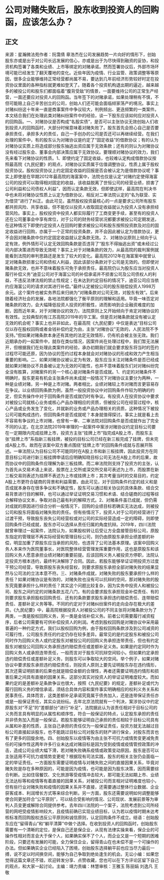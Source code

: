 # 公司对赌失败后，股东收到投资人的回购函，应该怎么办？
## 正文
来源：星瀚微法苑作者：阮霭倩 章浩杰在公司发展趋势一片向好的情形下，创始股东亦或是出于对公司长远发展的信心，亦或是出于为尽快得到融资的妥协，和投资机构签署了各类和业绩、上市等绑定的对赌承诺。然而签署协议后，外部市场环境可能已经发生了翻天覆地的变化。近些年因为疫情、行业监管、政策调整等等原因，很多企业能够维持正常经营都尚属不易，要达到几年前经济形势较好时定在投资协议里面的各种指标就更难如登天了。随着各个投资机构退出期的逼近，越来越多的被投公司和股东们都面临着“腹背受敌”的情景，一面要维持公司的正常生产经营，一面还要应对投资人的回购函。当年签下的对赌承诺，如果处理稍有不慎，不但可能赔上自己辛苦创立的公司，创始人们还可能会面临倾家荡产的境况。事实上对赌纠纷这十年来一直是商事案件中争议较大，判例频出、更迭频繁的一类案件。本文结合我们在处理此类对赌纠纷案件中的经验，谈一下股东应该如何应对投资人的回购函。一、对赌协议是否构成“名股实债”，是否可以主张协议无效创始人们收到投资人的回购函时，大部分时候意味着对赌失败了。股东首先会担心自己是否要承担责任，承担多大的责任，自己一手创办的公司是否还可以再继续经营。在我们处理的案件中，有的股东认为对赌协议是约定了“固定收益”的借款协议；有的认为对赌协议实质上将造成部分股东抽逃出资应属于无效条款；还有的则认为对赌协议没有经过股东会、董事会内部决策应属于无效协议。要理顺对赌协议的效力，我们先来看下对赌协议的性质。1、即使约定了固定收益，也较难认定构成借款协议按照最高院《九民纪要》的观点，对赌协议实质属于估值调整协议，性质上属于股权投资协议。股权投资协议上约定固定收益的回报是否会被认定为是借款协议呢？事实上即使是在早期2012年最高院的海富案中，法院也仅是认定“对赌约定使得海富公司的投资可以取得相对固定的收益，该收益脱离了世恒公司的经营业绩，损害了公司利益和公司债权人利益”，因而认定条款无效，但即使这样，最高院在判决书中也未将对赌协议性质上认定为借款协议，相反对二审法院认定的“名为联营、实为借贷”进行了纠正。由此可见，虽然股权投资最核心的一点是要求公司所有股东都共担风险、共享收益，但不能仅以投资人收取固定收益就认为投资人没有承担经营风险。事实上，股权投资中投资人都实际履行了工商变更手续，甚至有的投资人还在公司董事会中享有席位，对于公司的财务经营状况都要求被投公司定期发送，在这种情况下即使约定投资人在回购时要求被投公司和股东按照投资款及对应的固定收益进行回购，亦属于一个正常的投资条款，并不会因此被认定为借款协议，更不会因对赌条款中仅约定固定收益就认定条款无效。2、对赌协议原则上倾向于认定有效，例外情形可认定无效回购条款是否违背了“股东不得抽逃出资”或未经过公司内部决策进而导致无效呢？事实上对于对赌条款的效力，从最高院的裁判案例就能看到法院的审判思路还是发生了较大的变化。最高院2012年在海富案中就曾认定对赌条款损害公司和债权人利益，因此该部分条款对于公司是无效的。但即使对赌条款无效，也并不意味着股东可免于承担责任，最高院仍认为股东应当对投资人履行补偿义务“迪亚公司对于海富公司的补偿承诺并不损害公司及公司债权人的利益，不违反法律法规的禁止性规定；在未达到约定目标的情况下，迪亚公司应当依约应海富公司的请求对其进行补偿。”最终认定被投公司的股东赔偿投资人1998万余元。这个案件也被实务界后来归纳为“对赌条款对公司无效，对股东有效”。后来随着经济社会的发展，各地法院都强化了衡平原则的理解和适用。毕竟一味否定对赌条款的效力，会大幅降低投资人投资的积极性，进而影响到企业融资难度的加剧，因而近年来，对于对赌协议的效力，法院原则上又开始倾向于肯定对赌协议的有效性。比较典型的有江苏高院2019年的华工案。但是否对赌条款就没有被认定无效的机会呢？事实上也并非如此，在最高院《九民纪要》中仅是表达“目标公司仅以存在股权回购或者金钱补偿约定为由，主张“对赌协议”无效的，人民法院不予支持。”但如果对赌条款本身还有其他的法定无效情形，仍有机会被主张无效。我们近期承办的一起案件中，就存在类似情况，因案件尚在处理过程中，我们暂无法展开，但根据我们在处理此类案件的经验，承办初期我们就会要求股东将当时的签约过程尽可能还原，因为协议的签约过程本身就会对对赌协议的形成和效力产生相当重要的影响。二、如果对赌协议被认定为有效，股东应当关注对赌条件是否已经成就如果对赌协议不具备被认定为无效的可能性，也并不意味着股东们对对赌纠纷完全没有胜算，对赌案件的另一个核心是对赌条件是否成就。1、约定的对赌条件不明确时，股东更易有机会主张条件尚未成就一般情况下对赌协议主要分为两种，一种是业绩对赌，另一种是上市对赌。两者相比，业绩对赌较上市对赌而言更容易存在争议。以业绩回购条款为例，虽然一般投资协议中对回购条件作较为明确的约定，但实务操作中对于回购条件是否成就仍时有争议。有投资人在投资协议中要求对被投公司就核心业务或核心产品办理相应的资质，但被投公司在经营过程中，核心产品或业务发生了变化，并就新的业务或产品办理相关的资质，这种情况下被投公司可能构成违约，但回购条件是否成就呢？本身就值得探讨。事实上就是看上去不容易有争议的上市对赌，也曾有一审、二审法院对回购条件是否成就作出了完全不同的认定。在北京法院2019年审理的一起案件中案涉对赌协议约定目标公司要在一定期限内完成挂牌上市，投资方主张“挂牌上市”指完成A股上市，而股东主张“挂牌上市”系指新三板挂牌，被投的目标公司已经在新三板完成了挂牌，但未完成A股上市。故而在该案中双方重点围绕“挂牌上市”的回购条件成就与否展开陈述。一审法院认为目标公司不可能同时在A股上市和新三板挂牌，因此投资方在同意目标公司进行新三板挂牌申请后应明确知晓目标公司无法在A股上市的后果，故而协议中的回购条件应理解为新三板挂牌。而二审法院则支持了投资方的主张，认为首先从交易术语上来说，股票在上交所或深交所交易可表述为上市，而股票在新三板交易则表述为挂牌不表述为上市或挂牌上市；其次考量当时的交易目的，约定A股上市更符合磋商的背景和利益需要。由此可见，对于回购条件约定的歧义和是否成就本身存在很多争议和不确定性，股东可以通过相关协议的具体条款、结合交易背景进行目的解释，也可以通过举证证明交易习惯和术语、结合磋商的过程等综合解释协议文本，争取对自己最有利的解释方式。2、对赌条件虽已成就，但仍需对成就的原因进行综合分析一般情况下，回购的业绩目标若确实无法达成，则被投公司和股东将面临对赌失败的责任。但有些情况下，投资人对于公司的经营进行了过渡干预，导致股东丧失公司经营权或对公司的实际经营造成一定的障碍，则即使回购条件已经成就，股东亦可以选择从责任归属的角度抗辩。2019年，四川法院就曾审理过一起案件，法院认为，如果股权转让后受让方全盘接管目标公司，原股东指定的管理层不再实际经营和管理目标公司，则仍由原股东承担业绩差额的补偿，明显加重了原股东应当承担的风险，也违背了公司法基本原理。该案中回购义务人本来作为医院董事长，对医院整体经营管理发挥重要作用，这也是原股东和该回购义务人愿意承担业绩对赌的重要前提。后该回购义务人被投资方停职，法院认定投资方根本违约，最终判决解除了合同。因此，若股东能够举证证明投资方过度干预公司经营，导致原股东丧失经营权，则要求原股东承担全部对赌失败的结果显然与公司法的立法本意不符。三、对赌条件成就，对赌失败的股东要承担什么样的责任？如果对赌协议是有效的，对赌失败也没有可以抗辩的空间，那对赌失败的股东究竟要承担什么样的责任？其实这个问题比较复杂，因为实务中投资人和被投公司、股东之间约定的对赌条款五花八门，有的会要求股东承担现金补偿责任、有的则要求股东承担股权回购责任、还有的条款要求股东承担违约赔偿责任、连带赔偿责任、差额补足义务等等。不同的约定对于对赌纠纷案件的走向会存在极大的差异。《九民纪要》中，最高院根据投资人对被投公司的不同主张将对赌条款分为了两类，一类是股权回购义务，另一类是金钱补偿义务。前者公司需要履行减资程序，后者公司需要有可供补偿投资人的利润。考虑到股权回购是对赌协议中采用最普遍的一种约定方式，我们以股权回购为例，由于股权回购条款涉及到公司减资的可履行性，公司股东责任的约定仍存在较多差异。最常见的是约定股东和被投公司同时作为回购义务人或约定股东对被投公司的回购义务承担连带责任，但也有约定股东对被投公司回购义务承担违约赔偿责任或差额补足义务。如果是约定同时作为回购义务人或承担连带责任，一般而言对于股东可抗辩空间较小。但如果约定承担违约赔偿责任或差额补足义务，则股东可以争取较大的空间。举个例子，如果对赌协议中要求股东承担违约赔偿责任，则投资人原则上要先证明股东存在违约情形，其次还需证明损害的后果也就是赔偿金额的合理性，再者还需要证明违约情形和损害后果之间具有直接的因果关系，这部分其实对投资人的举证证明难度较大。而如果约定的是差额补足条款争议也很大，按照《九民纪要》的规定，差额补足或代为履行回购义务的增信承诺，须结合具体内容和案件事实明确相应的权利义务关系和民事责任。具体而言，这类差额补足承诺究竟属于债务加入，还是连带保证责任亦或是一般保证责任，其实众说纷纭。去年北京法院就有一个判决，案涉协议中约定原股东对“不足”的“差额部分”进行“补足”，法院据此认为该责任相对于目标公司的义务而言具有明显的从属性和顺序性，符合一般保证的特点，认定股东承担的责任并非债务加入而是一般保证。若股东能够证明自己承担的责任相较于目标公司具有从属和补差的性质，主张自己承担的责任仅为一般保证责任，投资方就无法越过目标公司直接起诉股东，也不能跳过目标公司对股东的财产进行保全，对股东而言也有了更多的回旋余地。四、创始股东以疫情等为由主张不可抗力或情势变更减免责任的可操作性这两年许多行业未达成对赌目标是因为受到疫情或疫情管控政策的冲击，造成公司业绩大幅下滑，若对赌失败确系疫情或政策变动原因，股东是否可以主张适用不可抗力或情势变更呢？根据现有司法实践，股东的相关主张仍会面临一定的举证责任。一方面股东需要证明疫情与对赌失败之间的直接因果关系，毕竟对赌失败是存在多种原因的，可能是因为疫情，也可能是因为股东决策，因而需要综合判断。比如住宿餐饮、文化旅游等受疫情冲击较大，那可能无法如期上市、业绩无法达标等和疫情等有着直接的因果关系，对被投公司而言相对证明难度也较小，但有些行业对赌失败和疫情的因果关系并不直接，还需要通过整体行业数据、企业获客成本、利润增长方式等来综合判断。另一方面，股东还需要说明如何调整能够使合同更加符合“公平原则”，可以结合受影响的情况、公司现状、发展前景等为审判人员变更或解除合同提供参考。去年四川法院的一个案子，法院考虑到公司所经营的网吧受疫情影响较大，且疫情前确已实现业绩目标，认为若以疫情时期未达考核标准而回购股权违反公平原则和诚信原则，认定回购条件不成立。结语：创始股东应在“留得青山”和“躺平清算”中做个选择。在收到投资人的回购函时，创始股东需要有一个清晰的定位，是保自己还是保企业，从现有法律实操来看，保企业的可操作性相对而言会大于保个人，如果确实保不了个人，而企业又是一个短期的困难阶段，只要还有发展的可能，全力保住企业，留得青山在也未偿不是一个可操作的办法。但如果确实企业已经陷入了困境，创始股东选择躺平前也应当尽力最后一搏，说不定以时间换空间，能够为自己争取到绝处逢生的机会。无讼小编：如果您觉得这篇文章还不错，欢迎转发分享、点赞收藏，您也可以在下方评论区留下自己的观点，和大家一起讨论。主编：靖力责编：林慧审核：王雅玉 陈丽娟 刘逸凡 王敬